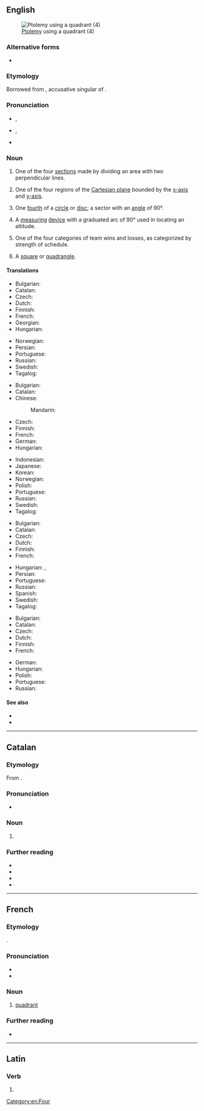{{also|Quadrant}}
==English==
{{wikipedia}}
[[File:Ptolemy Astrology 1564.jpg|thumb|[[Ptolemy]] using a quadrant (4)]]

===Alternative forms===
* {{l|en|quadraunt}} {{qualifier|obsolete}}

===Etymology===
Borrowed from {{bor|en|la|quadrantem}}, accusative singular of {{m|la|quadrāns||fourth part of something, quarter}}.

===Pronunciation===
* {{a|RP}} {{enPR|kwŏdʹrənt}}, {{IPA|en|/ˈkwɒd.ɹənt/}}
* {{a|GA}} {{enPR|kwŏdʹrənt}}, {{IPA|en|/ˈkwɑd.ɹənt/}}
* {{audio|en|LL-Q1860 (eng)-Vealhurl-quadrant.wav|Audio (Southern England)}}

===Noun===
{{en-noun}}

# One of the four [[section]]s made by dividing an area with two perpendicular lines.
# {{lb|en|mathematics}} One of the four regions of the [[Cartesian plane]] bounded by the [[x-axis]] and [[y-axis]].
# {{lb|en|geometry}} One [[fourth]] of a [[circle]] or [[disc]]; a sector with an [[angle]] of 90&deg;.
# {{lb|en|nautical}} A [[measuring]] [[device]] with a graduated arc of 90&deg; used in locating an altitude.
# {{lb|en|college basketball}} One of the four categories of team wins and losses, as categorized by strength of schedule.
# {{lb|en|obsolete}} A [[square]] or [[quadrangle]].

====Translations====
{{trans-top|section}}
* Bulgarian: {{t|bg|квадрант|m}}
* Catalan: {{t|ca|quadrant|m}}
* Czech: {{t+|cs|kvadrant|m}}
* Dutch: {{t+|nl|kwadrant|n}}
* Finnish: {{t|fi|kvadrantti}}
* French: {{t+|fr|quadrant|m}}
* Georgian: {{t|ka|კვადრანტი}}
* Hungarian: {{t+|hu|kvadráns}}
{{trans-mid}}
* Norwegian: {{t|no|kvadrant|m}}
* Persian: {{t+|fa|چارک|tr=čārak}}
* Portuguese: {{t+|pt|quadrante|m}}
* Russian: {{t+|ru|квадра́нт|m}}
* Swedish: {{t|sv|kvadrant|c}}
* Tagalog: {{t|tl|kapatan}}
{{trans-bottom}}

{{trans-top|region of the Cartesian plane}}
* Bulgarian: {{t|bg|квадрант|m}}
* Catalan: {{t|ca|quadrant|m}}
* Chinese:
*: Mandarin: {{t+|cmn|象限|tr=Xiàngxiàn|sc=Hani}}
* Czech: {{t+|cs|kvadrant|m}}
* Finnish: {{t|fi|kvadrantti}}
* French: {{t+|fr|quadrant|m}}
* German: {{t+|de|Quadrant|m}}
* Hungarian: {{t+|hu|negyed}}
{{trans-mid}}
* Indonesian: {{t|id|Kuadran|n}}
* Japanese: {{t|ja|象限|tr=shōgen|sc=Jpan}}
* Korean: {{t+|ko|사분면}}
* Norwegian: {{t|no|kvadrant|m}}
* Polish: {{t|pl|kwadrant|m}}
* Portuguese: {{t+|pt|quadrante|m}}
* Russian: {{t+|ru|квадра́нт|m}}
* Swedish: {{t|sv|kvadrant|c}}
* Tagalog: {{t|tl|kapatan}}
{{trans-bottom}}

{{trans-top|fourth of a circle}}
* Bulgarian: {{t|bg|квадрант|m}}
* Catalan: {{t|ca|quadrant|m}}
* Czech: {{t+|cs|kvadrant|m}}
* Dutch: {{t+|nl|kwadrant|n}}
* Finnish: {{t|fi|kvadrantti}}
* French: {{t+|fr|quadrant|m}}
{{trans-mid}}
* Hungarian: {{t|hu|körnegyed}}, {{t+|hu|kvadráns}}
* Persian: {{t+|fa|چارک|tr=čārak}}
* Portuguese: {{t+|pt|quadrante|m}}
* Russian: {{t+|ru|квадра́нт|m}}
* Spanish: {{t|es|cuadrante|m}}
* Swedish: {{t|sv|kvadrant|c}}
* Tagalog: {{t|tl|kapatan}}
{{trans-bottom}}

{{trans-top|measuring device}}
* Bulgarian: {{t|bg|квадранд|m}}
* Catalan: {{t|ca|quadrant|m}}
* Czech: {{t+|cs|kvadrant|m}}
* Dutch: {{t+|nl|kwadrant|n}}
* Finnish: {{t|fi|kvadrantti}}
* French: {{t+|fr|quadrant|m}}
{{trans-mid}}
* German: {{t+|de|Quadrant|m}}
* Hungarian: {{t+|hu|kvadráns}}
* Polish: {{t|pl|kwadrant|m}}
* Portuguese: {{t+|pt|quadrante|m}}
* Russian: {{t+|ru|квадра́нт|m}}
{{trans-bottom}}

====See also====
* {{l|en|octant}}
* {{l|en|sextant}}

[[Category:en:Four]]

----

==Catalan==

===Etymology===
From {{der|ca|la|quadrāns||fourth part of something, quarter}}.

===Pronunciation===
* {{ca-IPA}}

===Noun===
{{ca-noun|m}}

# {{l|en|quadrant}}

===Further reading===
* {{R:IEC2}}
* {{R:GDLC}}
* {{R:DNV}}
* {{R:DCVB}}

----

==French==

===Etymology===
{{bor+|fr|la|quadrāns||fourth part of something, quarter}}.

===Pronunciation===
* {{fr-IPA}}<!-- per TLFi, only /ka-/, not /kwa-/ -->
* {{audio|fr|LL-Q150 (fra)-WikiLucas00-quadrant.wav|Audio}}

===Noun===
{{fr-noun|m}}

# [[#Noun|quadrant]]

===Further reading===
* {{R:TLFi}}

----

==Latin==

===Verb===
{{la-verb-form|quadrant}}

# {{inflection of|la|quadrō||3|p|pres|actv|indc}}